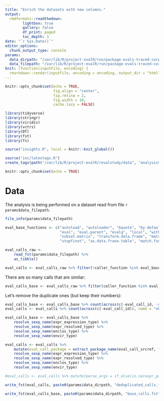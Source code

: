 ```yaml
---
title: "Enrich the datasets with new columns."
output:
  rmdformats::readthedown:
        lightbox: true
        gallery: false
        df_print: paged
        toc_depth: 3
date: "`r Sys.Date()`"
editor_options: 
  chunk_output_type: console
params:
  data_dirpath: "/var/lib/R/project-evalR/run/package-evals-traced-corpus.4/"
  data_filepath: "/var/lib/R/project-evalR/run/package-evals-traced-corpus.4/calls.fst"
knit: (function(inputFile, encoding) {
  rmarkdown::render(inputFile, encoding = encoding, output_dir = "html") })
---
```


```r
knitr::opts_chunk$set(echo = TRUE,
                      fig.align = "center",
                      fig.retina = 2,
                      fig.width = 10,
                      cache.lazy = FALSE)

library(tidyverse)
library(stringr)
library(viridis)
library(vctrs)
library(DT)
library(fst)
library(fs)

source("insights.R", local = knitr::knit_global())

source("inc/latextags.R")
create_tags(path("/var/lib/R/project-evalR/revalstudy/data", "analysisStable.tex"), prefix="", default=TRUE)
```


```r
knitr::opts_chunk$set(echo = TRUE)
```


# Data

The analysis is being performed on a dataset read from file `r params$data_filepath`.

```r
file_info(params$data_filepath)
```

```r
eval_base_functions <- c("autoload", "autoloader", "bquote", "by.default", "by.data.frame", "invokeRestartInteractively", "Ops.data.frame", "dget", 
                         "eval", "eval.parent", "evalq", "local", "with.default", "within.data.frame", "within.list", "replicate", "subset.data.frame",
                         "subset.matrix", "transform.data.frame", "match.arg", "char.expand", "max.col", "parseNamespaceFile", "source", "sys.source",
                         "stopfinot", "as.data.frane.table", "match.fun", "trace", "untrace", ".doTrace")
```


```r
eval_calls_raw <-
    read_fst(params$data_filepath) %>%
    as_tibble()

eval_calls <- eval_calls_raw %>% filter(!caller_function %in% eval_base_functions)
```

There are so many calls that are similar:
```r
eval_calls_base <- eval_calls_raw %>% filter(caller_function %in% eval_base_functions) 
```

Let's remove the duplicate ones (but keep their numbers):

```r
eval_calls_base <- eval_calls_base %>% count(across(c(-eval_call_id, -starts_with("caller_stack"))), name = "nb_eval_calls") 
eval_calls <- eval_calls %>% count(across(c(-eval_call_id)), name = "nb_eval_calls")
```

```r
eval_calls_base <- eval_calls_base %>% 
    resolve_sexp_name(expr_expression_type) %>%
    resolve_sexp_name(expr_resolved_type) %>%
    resolve_sexp_name(enclos_type) %>%
    resolve_sexp_name(envir_type)

eval_calls <- eval_calls %>% 
    mutate(eval_call_package = extract_package_name(eval_call_srcref, file)) %>% 
    resolve_sexp_name(expr_expression_type) %>%
    resolve_sexp_name(expr_resolved_type) %>%
    resolve_sexp_name(enclos_type) %>%
    resolve_sexp_name(envir_type)
```



```r
#eval_calls <- eval_calls %>% mutate(parse_args = if_else(is.na(expr_parsed_expression), NA, map_chr(expr_parsed_expression, extract_args_parse)))
```


```r
write_fst(eval_calls, paste0(params$data_dirpath, "deduplicated_calls.fst"))

write_fst(eval_calls_base, paste0(params$data_dirpath, "base_calls.fst"))
```


